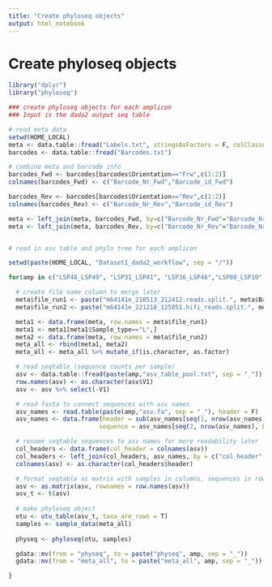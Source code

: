 ```yaml
---
title: "Create phyloseq objects"
output: html_notebook
---
```


# Create phyloseq objects

```r
library("dplyr")
library("phyloseq")

### create phyloseq objects for each amplicon 
### Input is the dada2 output seq table

# read meta data
setwd(HOME_LOCAL)
meta <- data.table::fread("Labels.txt", stringsAsFactors = F, colClasses = c(rep("character",15),rep("integer",2)) )
barcodes <- data.table::fread("Barcodes.txt")

# combine meta and borcode info
barcodes_Fwd <- barcodes[barcodes$Orientation=="Frw",c(1:2)]
colnames(barcodes_Fwd) <- c("Barcode_Nr_Fwd","Barcode_id_Fwd")

barcodes_Rev <- barcodes[barcodes$Orientation=="Rev",c(1:2)]
colnames(barcodes_Rev) <- c("Barcode_Nr_Rev","Barcode_id_Rev")

meta <- left_join(meta, barcodes_Fwd, by=c("Barcode_Nr_Fwd"="Barcode_Nr_Fwd"))
meta <- left_join(meta, barcodes_Rev, by=c("Barcode_Nr_Rev"="Barcode_Nr_Rev"))


# read in asv table and phylo tree for each amplicon

setwd(paste(HOME_LOCAL, "Dataset1_dada2_workflow", sep = "/"))

for(amp in c("LSP48_LSP49", "LSP31_LSP41", "LSP36_LSP46","LSP08_LSP10", "LSP15_LSP16", "LSP23_LSP24")){

  # create file name column to merge later
  meta$file_run1 <- paste("m64141e_210513_212412.reads.split.", meta$Barcode_id_Fwd, "--", meta$Barcode_id_Rev, ".", amp, ".fastq", sep = "")
  meta$file_run2 <- paste("m64141e_221218_125051.hifi_reads.split.", meta$Barcode_id_Fwd, "--", meta$Barcode_id_Rev, ".", amp, ".fastq", sep = "")

  meta1 <- data.frame(meta, row.names = meta$file_run1)
  meta1 <- meta1[meta1$Sample_type=="L",]
  meta2 <- data.frame(meta, row.names = meta$file_run2)
  meta_all <- rbind(meta1, meta2)
  meta_all <- meta_all %>% mutate_if(is.character, as.factor)

  # read seqtable (sequence counts per sample)
  asv <- data.table::fread(paste(amp,"asv_table_pool.txt", sep = "_"))
  row.names(asv) <- as.character(asv$V1)
  asv <- asv %>% select(-V1)

  # read fasta to connect sequences with asv names
  asv_names <- read.table(paste(amp,"asv.fa", sep = "_"), header = F)
  asv_names <- data.frame(header = sub(asv_names[seq(1, nrow(asv_names)-1, by = 2),1], pattern = ">", replacement = ""),
                         sequence = asv_names[seq(2, nrow(asv_names), by = 2),1] )

  # rename seqtable sequences to asv names for more readability later
  col_headers <- data.frame(col_header = colnames(asv))
  col_headers <- left_join(col_headers, asv_names, by = c("col_header" = "sequence"))
  colnames(asv) <- as.character(col_headers$header)

  # format seqtable as matrix with samples in columns, sequences in rows 
  asv <- as.matrix(asv, rownames = row.names(asv))
  asv_t <- t(asv)
  
  # make phyloseq object
  otu <- otu_table(asv_t, taxa_are_rows = T)
  samples <- sample_data(meta_all)
  
  physeq <- phyloseq(otu, samples)

  gdata::mv(from = "physeq", to = paste("physeq", amp, sep = "_"))
  gdata::mv(from = "meta_all", to = paste("meta_all", amp, sep = "_"))

}

```

